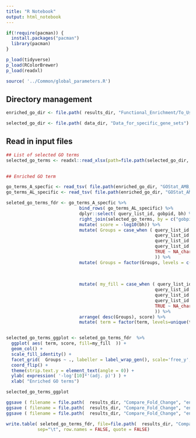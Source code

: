 ```yaml
---
title: "R Notebook"
output: html_notebook
---
```


```r

if(!require(pacman)) {
  install.packages("pacman")
  library(pacman)
}

p_load(tidyverse)
p_load(RColorBrewer)
p_load(readxl)

source( '../Common/global_parameters.R')

```

## Directory management 
```r
enriched_go_dir <- file.path( results_dir, "Functional_Enrichment/To_Use_k_0_Remove_5a/")

selected_go_dir <- file.path( data_dir, "Data_for_specific_gene_sets")
```


## Read in input files
```r

## List of selected GO terms
selected_go_terms <- readxl::read_xlsx(path=file.path(selected_go_dir, "Selected_GO_terms.xlsx"))

  
## Enriched GO term

go_terms_A_specfic <- read_tsv( file.path(enriched_go_dir, "GOStat_AMB_LF_set", "enriched_go_terms_global.txt" )) 
go_terms_AL_specific <- read_tsv( file.path(enriched_go_dir, "GOStat_AMB_only_set", "enriched_go_terms_global.txt" ))
```


```r
seleted_go_terms_fdr <- go_terms_A_specfic %>%
                            bind_rows( go_terms_AL_specific) %>%
                            dplyr::select( query_list_id, gobpid, bh) %>%
                            right_join(selected_go_terms, by = c("gobpid" = "goid" ) )  %>%
                            mutate( score = -log10(bh)) %>%
                            mutate( Groups = case_when ( query_list_id == "compare_A_specific.up" ~ 'AMB treatment specific, up',
                                                         query_list_id == "compare_A_specific.down" ~ 'AMB treatment specific, down',
                                                         query_list_id == "compare_AL_specific.up" ~ 'AMB-LF treatment specific, up',
                                                         query_list_id == "compare_AL_specific.down" ~ 'AMB-LF treatment specific, down',
                                                         TRUE ~ NA_character_
                                                         )) %>%
                            mutate( Groups = factor(Groups, levels = c( 'AMB treatment specific, up',
                                                                        'AMB treatment specific, down',
                                                                        'AMB-LF treatment specific, up',
                                                                        'AMB-LF treatment specific, down'))) %>%
                            mutate( my_fill = case_when ( query_list_id == "compare_A_specific.up" ~ "#377EB8",
                                                         query_list_id == "compare_A_specific.down" ~ "#984EA3",
                                                         query_list_id == "compare_AL_specific.up" ~ "#FF7F00",
                                                         query_list_id == "compare_AL_specific.down" ~ "#A65628",
                                                         TRUE ~ NA_character_
                                                         )) %>%
                            arrange( desc(Groups), score) %>%
                            mutate( term = factor(term, levels=unique(term)) )


selected_go_terms_ggplot <- seleted_go_terms_fdr  %>%
  ggplot( aes( term, score, fill=my_fill  )) +
  geom_col() +
  scale_fill_identity() +
  facet_grid(  Groups ~ ., labeller = label_wrap_gen(), scale='free_y', space = 'free_y' ) +
  coord_flip() +
  theme(strip.text.y = element_text(angle = 0)) +
  ylab( expression( '-log'[10]*'(adj. p)') ) +
  xlab( "Enriched GO terms")

selected_go_terms_ggplot
```

```r
ggsave ( filename = file.path(  results_dir, "Compare_Fold_Change", "enriched_go_terms.pdf"), width = 6.7)
ggsave ( filename = file.path(  results_dir, "Compare_Fold_Change", "enriched_go_terms.png"), width = 6.7 )
ggsave ( filename = file.path(  results_dir, "Compare_Fold_Change", "enriched_go_terms.tiff"), width = 6.7 )

write.table( seleted_go_terms_fdr, file=file.path(  results_dir, "Compare_Fold_Change",  "seleted_go_terms_fdr.tab"),
            sep="\t", row.names = FALSE, quote = FALSE)

```



